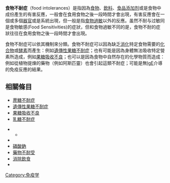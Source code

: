 {{Expand language|en }}
{{Infobox disease
 | Name           = 食物不耐症
 | Image          =
 | Caption        =
 | DiseasesDB     =
 | ICD10          = {{ICD10|K|90|4|k|90}}-{{ICD10|Z|71|3|z|71}}
 | ICD9           = {{ICD9|V69.1}}
 | ICDO           =
 | OMIM           =
 | MedlinePlus    =
 | eMedicineSubj  =
 | eMedicineTopic =
 | MeshID         =
}}

'''食物不耐症'''（food intolerances）是指因為[[食物|食物]]、[[飲料|飲料]]、[[食品添加剂|食品添加剂]]或是食物中成份產生的有害反應，一般會在食用食物之後一段時間才會出現，有害反應會在一個或多個[[器官|器官]]或是系統出現，但一般是指[[食物過敏|食物過敏]]以外的反應。虽然不耐与过敏同是食物敏感(Food Sensitivities)的症狀，但和食物過敏不同的是，食物不耐的症狀往往在食用食物之後一段時間才會出現。

食物不耐症可以依其機制來分類。食物不耐症可以因為缺乏[[消化|消化]]特定食物需要的[[化合物|化合物]]或[[酵素|酵素]]而產生：例如[[遺傳性果糖不耐症|遺傳性果糖不耐症]]；也有可能是因為身體無法吸收特定營素所造成，例如[[果糖吸收不良|果糖吸收不良]]；也可以是因為食物中自然存在的化學物質而造成：例如{{le|水楊酸敏感|salicylate sensitivity}}從植物提煉的藥物（例如阿斯匹靈）也會引起這類不耐症；可能是無[[IgE|IgE]]介導的免疫反應的結果。

==相關條目==
* [[蔗糖不耐症|蔗糖不耐症]]
* [[遺傳性果糖不耐症|遺傳性果糖不耐症]]
* [[果糖吸收不良|果糖吸收不良]]
* [[乳糖不耐症|乳糖不耐症]]
<!--* [[Egg_allergy#Egg_white_intolerance|Egg intolerance]]-->
* {{le|麩質敏感|Gluten sensitivity}}
** {{le|麩質敏感性腸病|Gluten-sensitive enteropathy}}
* {{le|水楊酸敏感|salicylate sensitivity}}
* [[磷酸鈉|磷酸鈉]]
* [[藥物不耐受|藥物不耐受]]
* [[消除飲食|消除飲食]]
* {{le|牛奶大豆蛋白不耐受|Milk soy protein intolerance}}

{{醫學小作品}}

[[Category:免疫学|Category:免疫学]]